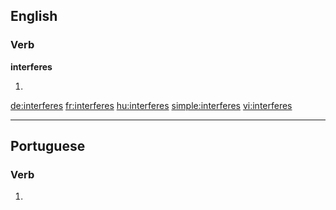 ==English==

===Verb===
'''interferes'''

# {{en-third-person singular of|interfere}}

[[de:interferes]]
[[fr:interferes]]
[[hu:interferes]]
[[simple:interferes]]
[[vi:interferes]]

----
==Portuguese==

===Verb===
{{head|pt|verb form}}
# {{conjugation of|interferir||2|s|present|indicative|lang=pt}}
{{rfc-auto}}